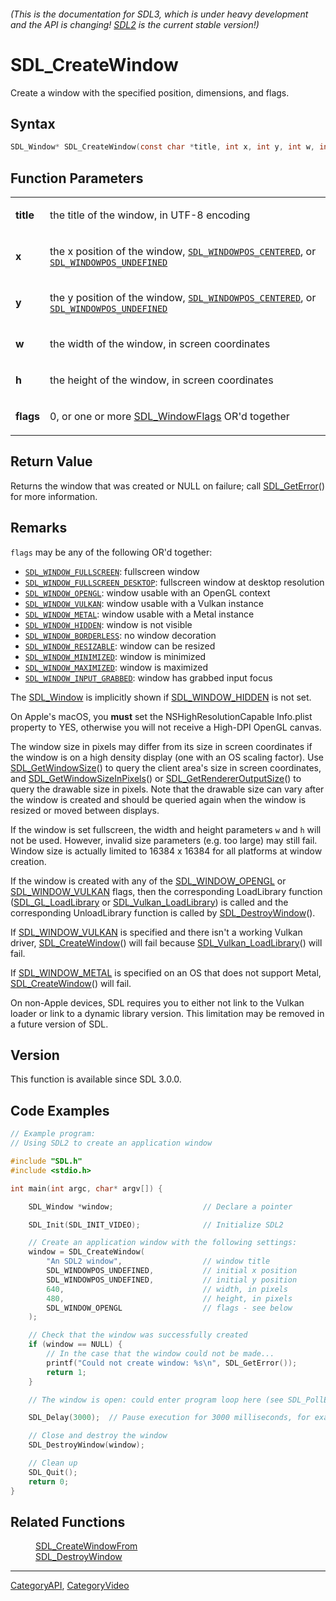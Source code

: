 ====== (This is the documentation for SDL3, which is under heavy development and the API is changing! [https://wiki.libsdl.org/SDL2/ SDL2] is the current stable version!) ======
= SDL_CreateWindow =

Create a window with the specified position, dimensions, and flags.

== Syntax ==

<syntaxhighlight lang='c'>
SDL_Window* SDL_CreateWindow(const char *title, int x, int y, int w, int h, Uint32 flags);
</syntaxhighlight>

== Function Parameters ==

{|
|'''title'''
|the title of the window, in UTF-8 encoding
|-
|'''x'''
|the x position of the window, <code>[[SDL_WINDOWPOS_CENTERED]]</code>, or <code>[[SDL_WINDOWPOS_UNDEFINED]]</code>
|-
|'''y'''
|the y position of the window, <code>[[SDL_WINDOWPOS_CENTERED]]</code>, or <code>[[SDL_WINDOWPOS_UNDEFINED]]</code>
|-
|'''w'''
|the width of the window, in screen coordinates
|-
|'''h'''
|the height of the window, in screen coordinates
|-
|'''flags'''
|0, or one or more [[SDL_WindowFlags]] OR'd together
|}

== Return Value ==

Returns the window that was created or NULL on failure; call
[[SDL_GetError]]() for more information.

== Remarks ==

<code>flags</code> may be any of the following OR'd together:

* <code>[[SDL_WINDOW_FULLSCREEN]]</code>: fullscreen window
* <code>[[SDL_WINDOW_FULLSCREEN_DESKTOP]]</code>: fullscreen window at desktop resolution
* <code>[[SDL_WINDOW_OPENGL]]</code>: window usable with an OpenGL context
* <code>[[SDL_WINDOW_VULKAN]]</code>: window usable with a Vulkan instance
* <code>[[SDL_WINDOW_METAL]]</code>: window usable with a Metal instance
* <code>[[SDL_WINDOW_HIDDEN]]</code>: window is not visible
* <code>[[SDL_WINDOW_BORDERLESS]]</code>: no window decoration
* <code>[[SDL_WINDOW_RESIZABLE]]</code>: window can be resized
* <code>[[SDL_WINDOW_MINIMIZED]]</code>: window is minimized
* <code>[[SDL_WINDOW_MAXIMIZED]]</code>: window is maximized
* <code>[[SDL_WINDOW_INPUT_GRABBED]]</code>: window has grabbed input focus

The [[SDL_Window]] is implicitly shown if [[SDL_WINDOW_HIDDEN]] is not set.

On Apple's macOS, you '''must''' set the NSHighResolutionCapable Info.plist
property to YES, otherwise you will not receive a High-DPI OpenGL canvas.

The window size in pixels may differ from its size in screen coordinates if
the window is on a high density display (one with an OS scaling factor).
Use [[SDL_GetWindowSize]]() to query the client area's size in screen
coordinates, and [[SDL_GetWindowSizeInPixels]]() or
[[SDL_GetRendererOutputSize]]() to query the drawable size in pixels. Note
that the drawable size can vary after the window is created and should be
queried again when the window is resized or moved between displays.

If the window is set fullscreen, the width and height parameters
<code>w</code> and <code>h</code> will not be used. However, invalid size
parameters (e.g. too large) may still fail. Window size is actually limited
to 16384 x 16384 for all platforms at window creation.

If the window is created with any of the [[SDL_WINDOW_OPENGL]] or
[[SDL_WINDOW_VULKAN]] flags, then the corresponding LoadLibrary function
([[SDL_GL_LoadLibrary]] or [[SDL_Vulkan_LoadLibrary]]) is called and the
corresponding UnloadLibrary function is called by [[SDL_DestroyWindow]]().

If [[SDL_WINDOW_VULKAN]] is specified and there isn't a working Vulkan
driver, [[SDL_CreateWindow]]() will fail because
[[SDL_Vulkan_LoadLibrary]]() will fail.

If [[SDL_WINDOW_METAL]] is specified on an OS that does not support Metal,
[[SDL_CreateWindow]]() will fail.

On non-Apple devices, SDL requires you to either not link to the Vulkan
loader or link to a dynamic library version. This limitation may be removed
in a future version of SDL.

== Version ==

This function is available since SDL 3.0.0.

== Code Examples ==

<syntaxhighlight lang='c++'>
// Example program:
// Using SDL2 to create an application window

#include "SDL.h"
#include <stdio.h>

int main(int argc, char* argv[]) {

    SDL_Window *window;                    // Declare a pointer

    SDL_Init(SDL_INIT_VIDEO);              // Initialize SDL2

    // Create an application window with the following settings:
    window = SDL_CreateWindow(
        "An SDL2 window",                  // window title
        SDL_WINDOWPOS_UNDEFINED,           // initial x position
        SDL_WINDOWPOS_UNDEFINED,           // initial y position
        640,                               // width, in pixels
        480,                               // height, in pixels
        SDL_WINDOW_OPENGL                  // flags - see below
    );

    // Check that the window was successfully created
    if (window == NULL) {
        // In the case that the window could not be made...
        printf("Could not create window: %s\n", SDL_GetError());
        return 1;
    }

    // The window is open: could enter program loop here (see SDL_PollEvent())

    SDL_Delay(3000);  // Pause execution for 3000 milliseconds, for example

    // Close and destroy the window
    SDL_DestroyWindow(window);

    // Clean up
    SDL_Quit();
    return 0;
}

</syntaxhighlight>

== Related Functions ==

:[[SDL_CreateWindowFrom]]
:[[SDL_DestroyWindow]]

----
[[CategoryAPI]], [[CategoryVideo]]


